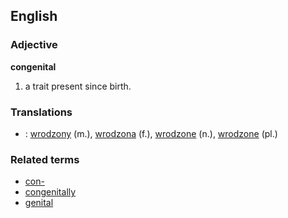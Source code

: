 ==English==
===Adjective===
'''congenital'''

# a trait present since birth.

===Translations===
*{{pl}}: [[wrodzony]] (m.), [[wrodzona]] (f.), [[wrodzone]] (n.), [[wrodzone]] (pl.)

===Related terms===
*[[con-]]
*[[congenitally]]
*[[genital]]
